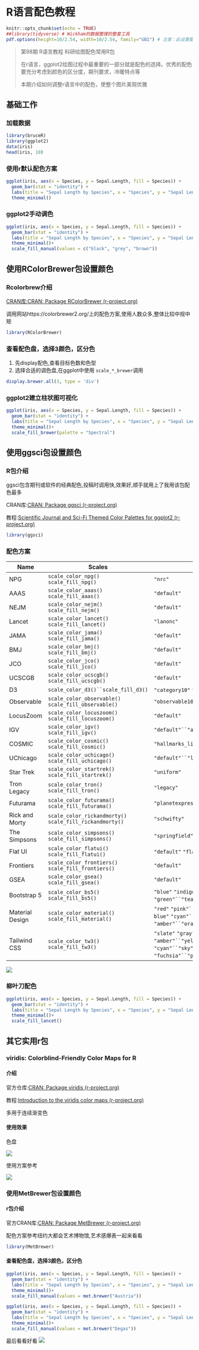# R语言配色教程

```r
knitr::opts_chunk$set(echo = TRUE)
##library(tidyverse) # Wickham的数据整理的整套工具
pdf.options(height=10/2.54, width=10/2.54, family="GB1") # 注意：此设置要放在最后
```

> 第98期 R语言教程 科研绘图配色常用R包
>
> 在r语言，ggplot2绘图过程中最重要的一部分就是配色的选择。优秀的配色要充分考虑到颜色的区分度，期刊要求，冷暖特点等
>
> 本期介绍如何调整r语言中的配色，使整个图片美观优雅


## 基础工作

### 加载数据

```r
library(bruceR)
library(ggplot2)
data(iris)
head(iris, 10)
```

### 使用r默认配色方案

```r
ggplot(iris, aes(x = Species, y = Sepal.Length, fill = Species)) +
  geom_bar(stat = "identity") +
  labs(title = "Sepal Length by Species", x = "Species", y = "Sepal Length") +
  theme_minimal()
```

### ggplot2手动调色

```r
ggplot(iris, aes(x = Species, y = Sepal.Length, fill = Species)) +
  geom_bar(stat = "identity") +
  labs(title = "Sepal Length by Species", x = "Species", y = "Sepal Length") +
  theme_minimal()+
  scale_fill_manual(values = c("black", "grey", "brown"))
```

## 使用RColorBrewer包设置颜色
### Rcolorbrew介绍

[CRAN库:CRAN: Package RColorBrewer (r-project.org)](https://cran.r-project.org/web/packages/RColorBrewer/)

调用网站https://colorbrewer2.org/上的配色方案,使用人数众多,整体比较中规中矩

```r
library(RColorBrewer)
```



### 查看配色盘，选择3颜色，区分色


1. 先display配色,查看目标色数和色型
2. 选择合适的调色盘,在ggplot中使用 `scale_*_brewer`调用

```r
display.brewer.all(3, type = 'div')
```


### ggplot2建立柱状图可视化
```r
ggplot(iris, aes(x = Species, y = Sepal.Length, fill = Species)) +
  geom_bar(stat = "identity") +
  labs(title = "Sepal Length by Species", x = "Species", y = "Sepal Length") +
  theme_minimal()+
  scale_fill_brewer(palette = "Spectral")

```



## 使用ggsci包设置颜色


### R包介绍

ggsci包含期刊或软件的经典配色,投稿时调用快,效果好,顺手就用上了我用该包配色最多

CRAN库:[CRAN: Package ggsci (r-project.org)](https://cran.r-project.org/web/packages/ggsci/)

教程:[Scientific Journal and Sci-Fi Themed Color Palettes for ggplot2 (r-project.org)](https://cran.r-project.org/web/packages/ggsci/vignettes/ggsci.html)
```r
library(ggsci)
```

### 配色方案

| Name            | Scales                                                   | Palette Types                                                                                                                                                                                                    | Palette Generator    |
| --------------- | -------------------------------------------------------- | ---------------------------------------------------------------------------------------------------------------------------------------------------------------------------------------------------------------- | -------------------- |
| NPG             | `scale_color_npg()` `scale_fill_npg()`                   | `"nrc"`                                                                                                                                                                                                          | `pal_npg()`          |
| AAAS            | `scale_color_aaas()` `scale_fill_aaas()`                 | `"default"`                                                                                                                                                                                                      | `pal_aaas()`         |
| NEJM            | `scale_color_nejm()` `scale_fill_nejm()`                 | `"default"`                                                                                                                                                                                                      | `pal_nejm()`         |
| Lancet          | `scale_color_lancet()` `scale_fill_lancet()`             | `"lanonc"`                                                                                                                                                                                                       | `pal_lancet()`       |
| JAMA            | `scale_color_jama()` `scale_fill_jama()`                 | `"default"`                                                                                                                                                                                                      | `pal_jama()`         |
| BMJ             | `scale_color_bmj()` `scale_fill_bmj()`                   | `"default"`                                                                                                                                                                                                      | `pal_bmj()`          |
| JCO             | `scale_color_jco()` `scale_fill_jco()`                   | `"default"`                                                                                                                                                                                                      | `pal_jco()`          |
| UCSCGB          | `scale_color_ucscgb()` `scale_fill_ucscgb()`             | `"default"`                                                                                                                                                                                                      | `pal_ucscgb()`       |
| D3              | `scale_color_d3()``scale_fill_d3()`                      | `"category10"` `"category20"` `"category20b"` `"category20c"`                                                                                                                                                    | `pal_d3()`           |
| Observable      | `scale_color_observable()` `scale_fill_observable()`     | `"observable10"`                                                                                                                                                                                                 | `pal_observable()`   |
| LocusZoom       | `scale_color_locuszoom()` `scale_fill_locuszoom()`       | `"default"`                                                                                                                                                                                                      | `pal_locuszoom()`    |
| IGV             | `scale_color_igv()` `scale_fill_igv()`                   | `"default"``"alternating"`                                                                                                                                                                                       | `pal_igv()`          |
| COSMIC          | `scale_color_cosmic()` `scale_fill_cosmic()`             | `"hallmarks_light"``"hallmarks_dark"``"signature_substitutions"`                                                                                                                                                 | `pal_cosmic()`       |
| UChicago        | `scale_color_uchicago()` `scale_fill_uchicago()`         | `"default"``"light"``"dark"`                                                                                                                                                                                     | `pal_uchicago()`     |
| Star Trek       | `scale_color_startrek()` `scale_fill_startrek()`         | `"uniform"`                                                                                                                                                                                                      | `pal_startrek()`     |
| Tron Legacy     | `scale_color_tron()` `scale_fill_tron()`                 | `"legacy"`                                                                                                                                                                                                       | `pal_tron()`         |
| Futurama        | `scale_color_futurama()` `scale_fill_futurama()`         | `"planetexpress"`                                                                                                                                                                                                | `pal_futurama()`     |
| Rick and Morty  | `scale_color_rickandmorty()` `scale_fill_rickandmorty()` | `"schwifty"`                                                                                                                                                                                                     | `pal_rickandmorty()` |
| The Simpsons    | `scale_color_simpsons()` `scale_fill_simpsons()`         | `"springfield"`                                                                                                                                                                                                  | `pal_simpsons()`     |
| Flat UI         | `scale_color_flatui()` `scale_fill_flatui()`             | `"default"` `"flattastic"` `"aussie"`                                                                                                                                                                            | `pal_flatui()`       |
| Frontiers       | `scale_color_frontiers()` `scale_fill_frontiers()`       | `"default"`                                                                                                                                                                                                      | `pal_frontiers()`    |
| GSEA            | `scale_color_gsea()` `scale_fill_gsea()`                 | `"default"`                                                                                                                                                                                                      | `pal_gsea()`         |
| Bootstrap 5     | `scale_color_bs5()` `scale_fill_bs5()`                   | `"blue"` `"indigo"``"purple"` `"pink"``"red"` `"orange"``"yellow"` `"green"``"teal"` `"cyan"``"gray"`                                                                                                            | `pal_bs5()`          |
| Material Design | `scale_color_material()` `scale_fill_material()`         | `"red"` `"pink"``"purple"` `"deep-purple"``"indigo"` `"blue"``"light-blue"` `"cyan"``"teal"` `"green"``"light-green"` `"lime"``"yellow"` `"amber"``"orange"` `"deep-orange"``"brown"` `"grey"``"blue-grey"`      | `pal_material()`     |
| Tailwind CSS    | `scale_color_tw3()` `scale_fill_tw3()`                   | `"slate"` `"gray"``"zinc"` `"neutral"``"stone"` `"red"``"orange"` `"amber"``"yellow"` `"lime"``"green"` `"emerald"``"teal"` `"cyan"``"sky"` `"blue"``"indigo"` `"violet"``"purple"` `"fuchsia"``"pink"` `"rose"` | `pal_tw3()`          |

![](https://vip.123pan.cn/1813062489//7%20pic/202410190948181.png)



### 柳叶刀配色

```r
ggplot(iris, aes(x = Species, y = Sepal.Length, fill = Species)) +
  geom_bar(stat = "identity") +
  labs(title = "Sepal Length by Species", x = "Species", y = "Sepal Length") +
  theme_minimal()+
  scale_fill_lancet()
```

## 其它实用r包

### viridis: Colorblind-Friendly Color Maps for R

#### 介绍

官方仓库:[CRAN: Package viridis (r-project.org)](https://cran.r-project.org/web/packages/viridis/)

教程:[Introduction to the viridis color maps (r-project.org)](https://cran.r-project.org/web/packages/viridis/vignettes/intro-to-viridis.html)

多用于连续渐变色

#### 使用效果

色盘

![](https://vip.123pan.cn/1813062489//7%20pic/202410190953713.png)

使用方案参考

![](https://vip.123pan.cn/1813062489//7%20pic/202410190953450.png)


### 使用MetBrewer包设置颜色

#### r包介绍

官方CRAN库:[CRAN: Package MetBrewer (r-project.org)](https://cran.r-project.org/web/packages/MetBrewer/)

配色方案参考纽约大都会艺术博物馆,艺术感爆表一起来看看

```r
library(MetBrewer)
```


#### 查看配色盘，选择3颜色，区分色
```r
ggplot(iris, aes(x = Species, y = Sepal.Length, fill = Species)) +
  geom_bar(stat = "identity") +
  labs(title = "Sepal Length by Species", x = "Species", y = "Sepal Length") +
  theme_minimal()+
  scale_fill_manual(values = met.brewer("Austria"))

```




```r
ggplot(iris, aes(x = Species, y = Sepal.Length, fill = Species)) +
  geom_bar(stat = "identity") +
  labs(title = "Sepal Length by Species", x = "Species", y = "Sepal Length") +
  theme_minimal()+
  scale_fill_manual(values = met.brewer("Degas"))
```

最后看看好看
![](https://vip.123pan.cn/1813062489//7%20pic/202410191013574.png)

